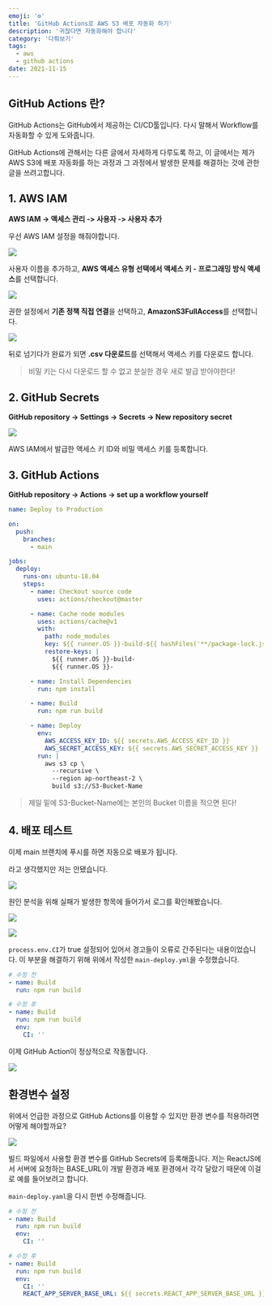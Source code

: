 ```yaml
---
emoji: '⚙️'
title: 'GitHub Actions로 AWS S3 배포 자동화 하기'
description: '귀찮다면 자동화해야 합니다'
category: '다뤄보기'
tags:
  - aws
  - github actions
date: 2021-11-15
---
```


## GitHub Actions 란?

GitHub Actions는 GitHub에서 제공하는 CI/CD툴입니다. 다시 말해서 Workflow를 자동화할 수 있게 도와줍니다.

GitHub Actions에 관해서는 다른 글에서 자세하게 다루도록 하고, 이 글에서는 제가 AWS S3에 배포 자동화를 하는 과정과 그 과정에서 발생한 문제를 해결하는 것에 관한 글을 쓰려고합니다.

## 1. AWS IAM

**AWS IAM -> 액세스 관리 -> 사용자 -> 사용자 추가**

우선 AWS IAM 설정을 해줘야합니다.

![](0.png)

사용자 이름을 추가하고, **AWS 액세스 유형 선택에서 액세스 키 - 프로그래밍 방식 액세스**를 선택합니다.

![](1.png)

권한 설정에서 **기존 정책 직접 연결**을 선택하고, **AmazonS3FullAccess**를 선택합니다.

![](2.png)

뒤로 넘기다가 완료가 되면 **.csv 다운로드**를 선택해서 액세스 키를 다운로드 합니다.

> 비밀 키는 다시 다운로드 할 수 없고 분실한 경우 새로 발급 받아야한다!

## 2. GitHub Secrets

**GitHub repository -> Settings -> Secrets -> New repository secret**

![](3.png)

AWS IAM에서 발급한 액세스 키 ID와 비밀 액세스 키를 등록합니다.

## 3. GitHub Actions

**GitHub repository -> Actions -> set up a workflow yourself**

```yaml main-deploy.yaml
name: Deploy to Production

on:
  push:
    branches:
      - main

jobs:
  deploy:
    runs-on: ubuntu-18.04
    steps:
      - name: Checkout source code
        uses: actions/checkout@master

      - name: Cache node modules
        uses: actions/cache@v1
        with:
          path: node_modules
          key: ${{ runner.OS }}-build-${{ hashFiles('**/package-lock.json') }}
          restore-keys: |
            ${{ runner.OS }}-build-
            ${{ runner.OS }}-

      - name: Install Dependencies
        run: npm install

      - name: Build
        run: npm run build

      - name: Deploy
        env:
          AWS_ACCESS_KEY_ID: ${{ secrets.AWS_ACCESS_KEY_ID }}
          AWS_SECRET_ACCESS_KEY: ${{ secrets.AWS_SECRET_ACCESS_KEY }}
        run: |
          aws s3 cp \
            --recursive \
            --region ap-northeast-2 \
            build s3://S3-Bucket-Name
```

> 제일 밑에 S3-Bucket-Name에는 본인의 Bucket 이름을 적으면 된다!

## 4. 배포 테스트

이제 main 브랜치에 푸시를 하면 자동으로 배포가 됩니다.

라고 생각했지만 저는 안됐습니다.

![](4.png)

원인 분석을 위해 실패가 발생한 항목에 들어가서 로그를 확인해봤습니다.

![](6.png)

![](7.png)

`process.env.CI`가 true 설정되어 있어서 경고들이 오류로 간주된다는 내용이었습니다. 이 부분을 해결하기 위해 위에서 작성한 `main-deploy.yml`을 수정했습니다.

```yaml
# 수정 전
- name: Build
  run: npm run build

# 수정 후
- name: Build
  run: npm run build
  env:
    CI: ''
```

이제 GitHub Action이 정상적으로 작동합니다.

![](5.png)

## 환경변수 설정

위에서 언급한 과정으로 GitHub Actions를 이용할 수 있지만 환경 변수를 적용하려면 어떻게 해야할까요?

![](3.png)

빌드 파일에서 사용할 환경 변수를 GitHub Secrets에 등록해줍니다. 저는 ReactJS에서 서버에 요청하는 BASE_URL이 개발 환경과 배포 환경에서 각각 달랐기 때문에 이걸로 예를 들어보려고 합니다.

`main-deploy.yaml`을 다시 한번 수정해줍니다.

```yaml
# 수정 전
- name: Build
  run: npm run build
  env:
    CI: ''

# 수정 후
- name: Build
  run: npm run build
  env:
    CI: ''
    REACT_APP_SERVER_BASE_URL: ${{ secrets.REACT_APP_SERVER_BASE_URL }}
```
